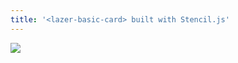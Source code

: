 ```yaml
---
title: '<lazer-basic-card> built with Stencil.js'
---
```


<div className="wrap-11">
    <lazer-basic-card
        card-title="Arya's cat"
        card-image='https://image.shutterstock.com/image-photo/portrait-surprised-cat-scottish-straight-260nw-499196506.jpg'
    ></lazer-basic-card>
    <img
        src='https://res.cloudinary.com/elazar93/image/upload/v1647335444/carbon_48_nynqyf.png'
        className='img-11'
    />
</div>
